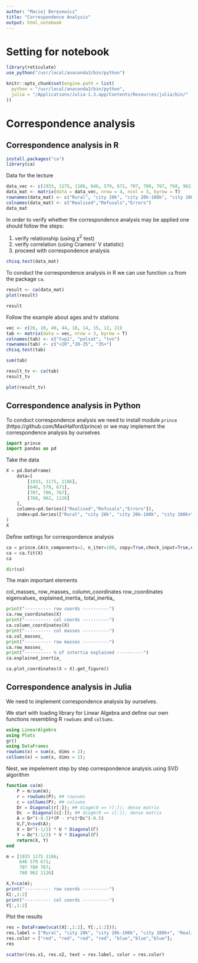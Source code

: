 ```yaml
---
author: "Maciej Beręsewicz"
title: "Correspondence Analysis"
output: html_notebook
---
```


# Setting for notebook

```r
library(reticulate)
use_python("/usr/local/anaconda3/bin/python")
```

```r
knitr::opts_chunk$set(engine.path = list(
  python = "/usr/local/anaconda3/bin/python",
  julia = "/Applications/Julia-1.3.app/Contents/Resources/julia/bin/"
))
```

# Correspondence analysis

## Correspondence analysis in R

```r
install.packages("ca")
library(ca)
```

Data for the lecture

```r
data_vec <- c(1933, 1175, 1186, 646, 579, 671, 707, 780, 767, 768, 962, 1126)
data_mat <- matrix(data = data_vec, nrow = 4, ncol = 3, byrow = T)
rownames(data_mat) <- c("Rural", "city 20k", "city 20k-100k", "city 100k+")
colnames(data_mat) <- c("Realised","Refusals","Errors")
data_mat
```

In order to verify whether the correspondence analysis may be applied one should follow the steps:

1. verify relationship (using $\chi^2$ test)
2. verify correlation (using Cramers' V statistic)
3. proceed with correspondence analysis

```r
chisq.test(data_mat)
```

To conduct the correspondence analysis in R we can use function `ca` from the package `ca`.

```r
result <- ca(data_mat)
plot(result)
```

```r
result
```

Follow the example about ages and tv stations

```r
vec <- c(26, 10, 40, 44, 18, 14, 15, 12, 21)
tab <- matrix(data = vec, nrow = 3, byrow = T)
colnames(tab) <- c("tvp1", "polsat", "tvn")
rownames(tab) <- c("<20","20-35", "35+")
chisq.test(tab)
```
```r
sum(tab)
```

```r
result_tv <- ca(tab)
result_tv
```

```r
plot(result_tv)
```

## Correspondence analysis in Python

To conduct correspondence analysis we need to install module `prince` (https://github.com/MaxHalford/prince) or we may implement the correspondence analysis by ourselves

```python
import prince
import pandas as pd
```

Take the data

```python
X = pd.DataFrame(
    data=[
        [1933, 1175, 1186],
        [646, 579, 671],
        [707, 780, 767],
        [768, 962, 1126]
    ],
    columns=pd.Series(["Realised","Refusals","Errors"]),
    index=pd.Series(["Rural", "city 20k", "city 20k-100k", "city 100k+"])
)
X
```

Define settings for correspondence analysis

```python
ca = prince.CA(n_components=2, n_iter=100, copy=True,check_input=True,engine='auto',random_state=42)
ca = ca.fit(X)
ca
```

```python
dir(ca)
```

The main important elements

col_masses_
row_masses_
column_coordinates
row_coordinates
eigenvalues_
explained_inertia_
total_inertia_

```python
print("---------- row coords ----------")
ca.row_coordinates(X)
print("---------- col coords ----------")
ca.column_coordinates(X)
print("---------- col masses ----------")
ca.col_masses_
print("---------- row masses ----------")
ca.row_masses_
print("---------- % of intertia explained ----------")
ca.explained_inertia_
```


```python
ca.plot_coordinates(X = X).get_figure()
```


## Correspondence analysis in Julia

We need to implement correspondence analysis by ourselves.


We start with loading library for Linear Algebra and define our own functions resembling R `rowSums` and `colSums`.

```julia
using LinearAlgebra
using Plots
gr()
using DataFrames
rowSums(x) = sum(x, dims = 2);
colSums(x) = sum(x, dims = 1);
```

Nest, we impelement step by step correspondence analysis using SVD algorithm

```julia
function ca(m)
    P = m/sum(m);
    r = rowSums(P); ## rowsums
    c = colSums(P); ## colsums
    Dr = Diagonal(r[:]); ## diagm(0 => r[:]); dense matrix
    Dc  = Diagonal(c[:]); ## diagm(0 => c[:]); dense matrix
    A = Dr^(-0.5)*(P - r*c)*Dc^(-0.5)
    U,Γ,V=svd(A);
    X = Dr^(-1/2) * U * Diagonal(Γ) 
    Y = Dc^(-1/2) * V * Diagonal(Γ)
    return(X, Y)
end
```

```julia
m = [1933 1175 1186;
     646 579 671;
     707 780 767;
     768 962 1126]
```


```julia
X,Y=ca(m);
print("---------- row coords ----------")
X[:,1:2]
print("---------- col coords ----------")
Y[:,1:2]
```

Plot the results

```julia
res = DataFrame(vcat(X[:,1:2], Y[:,1:2]));
res.label = ["Rural", "city 20k", "city 20k-100k", "city 100k+", "Realised","Refusals","Errors"];
res.color = ["red", "red", "red", "red", "blue","blue","blue"];
res
```

```julia
scatter(res.x1, res.x2, text = res.label, color = res.color)
```

